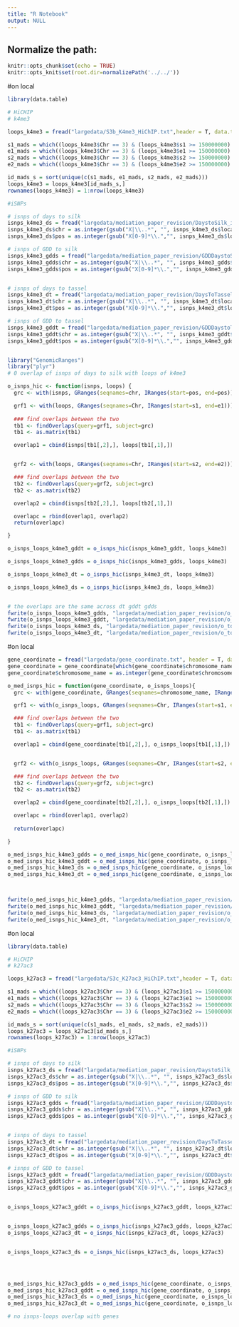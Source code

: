 ```yaml
---
title: "R Notebook"
output: NULL
---
```


## Normalize the path:

```r
knitr::opts_chunk$set(echo = TRUE) 
knitr::opts_knit$set(root.dir=normalizePath('../../')) 
```

#on local
```r
library(data.table)

# HiCHIP
# k4me3

loops_k4me3 = fread("largedata/S3b_K4me3_HiChIP.txt",header = T, data.table = F)

s1_mads = which((loops_k4me3$Chr == 3) & (loops_k4me3$s1 >= 150000000) & (loops_k4me3$s1 <= 180000000))
e1_mads = which((loops_k4me3$Chr == 3) & (loops_k4me3$e1 >= 150000000) & (loops_k4me3$e1 <= 180000000))
s2_mads = which((loops_k4me3$Chr == 3) & (loops_k4me3$s2 >= 150000000) & (loops_k4me3$s2 <= 180000000))
e2_mads = which((loops_k4me3$Chr == 3) & (loops_k4me3$e2 >= 150000000) & (loops_k4me3$e2 <= 180000000))

id_mads_s = sort(unique(c(s1_mads, e1_mads, s2_mads, e2_mads)))
loops_k4me3 = loops_k4me3[id_mads_s,]
rownames(loops_k4me3) = 1:nrow(loops_k4me3)

#iSNPs

# isnps of days to silk 
isnps_k4me3_ds = fread("largedata/mediation_paper_revision/DaystoSilk_indirect_mediateR_top100.csv", header = T, data.table = F)
isnps_k4me3_ds$chr = as.integer(gsub("X|\\..*", "", isnps_k4me3_ds$location))
isnps_k4me3_ds$pos = as.integer(gsub("X[0-9]*\\.","", isnps_k4me3_ds$location))

# isnps of GDD to silk 
isnps_k4me3_gdds = fread("largedata/mediation_paper_revision/GDDDaystoSilk_indirect_mediateR_top100.csv", header = T, data.table = F)
isnps_k4me3_gdds$chr = as.integer(gsub("X|\\..*", "", isnps_k4me3_gdds$location))
isnps_k4me3_gdds$pos = as.integer(gsub("X[0-9]*\\.","", isnps_k4me3_gdds$location))


# isnps of days to tassel 
isnps_k4me3_dt = fread("largedata/mediation_paper_revision/DaysToTassel_indirect_mediateR_top100.csv", header = T, data.table = F)
isnps_k4me3_dt$chr = as.integer(gsub("X|\\..*", "", isnps_k4me3_dt$location))
isnps_k4me3_dt$pos = as.integer(gsub("X[0-9]*\\.","", isnps_k4me3_dt$location))

# isnps of GDD to tassel 
isnps_k4me3_gddt = fread("largedata/mediation_paper_revision/GDDDaystoTassel_indirect_mediateR_top100.csv", header = T, data.table = F)
isnps_k4me3_gddt$chr = as.integer(gsub("X|\\..*", "", isnps_k4me3_gddt$location))
isnps_k4me3_gddt$pos = as.integer(gsub("X[0-9]*\\.","", isnps_k4me3_gddt$location))


library("GenomicRanges")
library("plyr")
# 0 overlap of isnps of days to silk with loops of k4me3

o_isnps_hic <- function(isnps, loops) {
  grc <- with(isnps, GRanges(seqnames=chr, IRanges(start=pos, end=pos)))

  grf1 <- with(loops, GRanges(seqnames=Chr, IRanges(start=s1, end=e1)))
  
  ### find overlaps between the two
  tb1 <- findOverlaps(query=grf1, subject=grc)
  tb1 <- as.matrix(tb1)

  overlap1 = cbind(isnps[tb1[,2],], loops[tb1[,1],])


  grf2 <- with(loops, GRanges(seqnames=Chr, IRanges(start=s2, end=e2)))

  ### find overlaps between the two
  tb2 <- findOverlaps(query=grf2, subject=grc)
  tb2 <- as.matrix(tb2)

  overlap2 = cbind(isnps[tb2[,2],], loops[tb2[,1],])

  overlapc = rbind(overlap1, overlap2)
  return(overlapc)

}

o_isnps_loops_k4me3_gddt = o_isnps_hic(isnps_k4me3_gddt, loops_k4me3)

o_isnps_loops_k4me3_gdds = o_isnps_hic(isnps_k4me3_gdds, loops_k4me3)

o_isnps_loops_k4me3_dt = o_isnps_hic(isnps_k4me3_dt, loops_k4me3)

o_isnps_loops_k4me3_ds = o_isnps_hic(isnps_k4me3_ds, loops_k4me3)


# the overlaps are the same across dt gddt gdds
fwrite(o_isnps_loops_k4me3_gdds, "largedata/mediation_paper_revision/o_top_new_isnps_loops_k4me3_gdds.txt", sep = "\t", row.names = F, quote = F)
fwrite(o_isnps_loops_k4me3_gddt, "largedata/mediation_paper_revision/o_top_new_isnps_loops_k4me3_gddt.txt", sep = "\t", row.names = F, quote = F)
fwrite(o_isnps_loops_k4me3_ds, "largedata/mediation_paper_revision/o_top_new_isnps_loops_k4me3_ds.txt", sep = "\t", row.names = F, quote = F)
fwrite(o_isnps_loops_k4me3_dt, "largedata/mediation_paper_revision/o_top_new_isnps_loops_k4me3_dt.txt", sep = "\t", row.names = F, quote = F)


```



#on local
```r


gene_coordinate = fread("largedata/gene_coordinate.txt", header = T, data.table = F)
gene_coordinate = gene_coordinate[which(gene_coordinate$chromosome_name == "3"),]
gene_coordinate$chromosome_name = as.integer(gene_coordinate$chromosome_name)

o_med_isnps_hic = function(gene_coordinate, o_isnps_loops){
  grc <- with(gene_coordinate, GRanges(seqnames=chromosome_name, IRanges(start=start_position, end=end_position)))

  grf1 <- with(o_isnps_loops, GRanges(seqnames=Chr, IRanges(start=s1, end=e1)))

  ### find overlaps between the two
  tb1 <- findOverlaps(query=grf1, subject=grc)
  tb1 <- as.matrix(tb1)

  overlap1 = cbind(gene_coordinate[tb1[,2],], o_isnps_loops[tb1[,1],])


  grf2 <- with(o_isnps_loops, GRanges(seqnames=Chr, IRanges(start=s2, end=e2)))

  ### find overlaps between the two
  tb2 <- findOverlaps(query=grf2, subject=grc)
  tb2 <- as.matrix(tb2)

  overlap2 = cbind(gene_coordinate[tb2[,2],], o_isnps_loops[tb2[,1],])

  overlapc = rbind(overlap1, overlap2)
  
  return(overlapc)

}

o_med_isnps_hic_k4me3_gdds = o_med_isnps_hic(gene_coordinate, o_isnps_loops_k4me3_gdds)
o_med_isnps_hic_k4me3_gddt = o_med_isnps_hic(gene_coordinate, o_isnps_loops_k4me3_gddt)
o_med_isnps_hic_k4me3_ds = o_med_isnps_hic(gene_coordinate, o_isnps_loops_k4me3_ds)
o_med_isnps_hic_k4me3_dt = o_med_isnps_hic(gene_coordinate, o_isnps_loops_k4me3_dt)



fwrite(o_med_isnps_hic_k4me3_gdds, "largedata/mediation_paper_revision/o_med_top_new_isnps_hic_k4me3_gdds.txt", sep = "\t", row.names = F, quote = F) #3
fwrite(o_med_isnps_hic_k4me3_gddt, "largedata/mediation_paper_revision/o_med_top_new_isnps_hic_k4me3_gddt.txt", sep = "\t", row.names = F, quote = F) #3
fwrite(o_med_isnps_hic_k4me3_ds, "largedata/mediation_paper_revision/o_med_top_new_isnps_hic_k4me3_ds.txt", sep = "\t", row.names = F, quote = F) #3
fwrite(o_med_isnps_hic_k4me3_dt, "largedata/mediation_paper_revision/o_med_top_new_isnps_hic_k4me3_dt.txt", sep = "\t", row.names = F, quote = F) #3


```


#on local
```r
library(data.table)

# HiCHIP
# k27ac3

loops_k27ac3 = fread("largedata/S3c_K27ac3_HiChIP.txt",header = T, data.table = F)

s1_mads = which((loops_k27ac3$Chr == 3) & (loops_k27ac3$s1 >= 150000000) & (loops_k27ac3$s1 <= 180000000))
e1_mads = which((loops_k27ac3$Chr == 3) & (loops_k27ac3$e1 >= 150000000) & (loops_k27ac3$e1 <= 180000000))
s2_mads = which((loops_k27ac3$Chr == 3) & (loops_k27ac3$s2 >= 150000000) & (loops_k27ac3$s2 <= 180000000))
e2_mads = which((loops_k27ac3$Chr == 3) & (loops_k27ac3$e2 >= 150000000) & (loops_k27ac3$e2 <= 180000000))

id_mads_s = sort(unique(c(s1_mads, e1_mads, s2_mads, e2_mads)))
loops_k27ac3 = loops_k27ac3[id_mads_s,]
rownames(loops_k27ac3) = 1:nrow(loops_k27ac3)

#iSNPs

# isnps of days to silk 
isnps_k27ac3_ds = fread("largedata/mediation_paper_revision/DaystoSilk_indirect_mediateR_top100.csv", header = T, data.table = F)
isnps_k27ac3_ds$chr = as.integer(gsub("X|\\..*", "", isnps_k27ac3_ds$location))
isnps_k27ac3_ds$pos = as.integer(gsub("X[0-9]*\\.","", isnps_k27ac3_ds$location))

# isnps of GDD to silk 
isnps_k27ac3_gdds = fread("largedata/mediation_paper_revision/GDDDaystoSilk_indirect_mediateR_top100.csv", header = T, data.table = F)
isnps_k27ac3_gdds$chr = as.integer(gsub("X|\\..*", "", isnps_k27ac3_gdds$location))
isnps_k27ac3_gdds$pos = as.integer(gsub("X[0-9]*\\.","", isnps_k27ac3_gdds$location))


# isnps of days to tassel 
isnps_k27ac3_dt = fread("largedata/mediation_paper_revision/DaysToTassel_indirect_mediateR_top100.csv", header = T, data.table = F)
isnps_k27ac3_dt$chr = as.integer(gsub("X|\\..*", "", isnps_k27ac3_dt$location))
isnps_k27ac3_dt$pos = as.integer(gsub("X[0-9]*\\.","", isnps_k27ac3_dt$location))

# isnps of GDD to tassel 
isnps_k27ac3_gddt = fread("largedata/mediation_paper_revision/GDDDaystoTassel_indirect_mediateR_top100.csv", header = T, data.table = F)
isnps_k27ac3_gddt$chr = as.integer(gsub("X|\\..*", "", isnps_k27ac3_gddt$location))
isnps_k27ac3_gddt$pos = as.integer(gsub("X[0-9]*\\.","", isnps_k27ac3_gddt$location))


o_isnps_loops_k27ac3_gddt = o_isnps_hic(isnps_k27ac3_gddt, loops_k27ac3)


o_isnps_loops_k27ac3_gdds = o_isnps_hic(isnps_k27ac3_gdds, loops_k27ac3)
o_isnps_loops_k27ac3_dt = o_isnps_hic(isnps_k27ac3_dt, loops_k27ac3)


o_isnps_loops_k27ac3_ds = o_isnps_hic(isnps_k27ac3_ds, loops_k27ac3)





```


```r

o_med_isnps_hic_k27ac3_gdds = o_med_isnps_hic(gene_coordinate, o_isnps_loops_k27ac3_gdds)
o_med_isnps_hic_k27ac3_gddt = o_med_isnps_hic(gene_coordinate, o_isnps_loops_k27ac3_gddt)
o_med_isnps_hic_k27ac3_ds = o_med_isnps_hic(gene_coordinate, o_isnps_loops_k27ac3_ds)
o_med_isnps_hic_k27ac3_dt = o_med_isnps_hic(gene_coordinate, o_isnps_loops_k27ac3_dt)

# no isnps-loops overlap with genes
```


